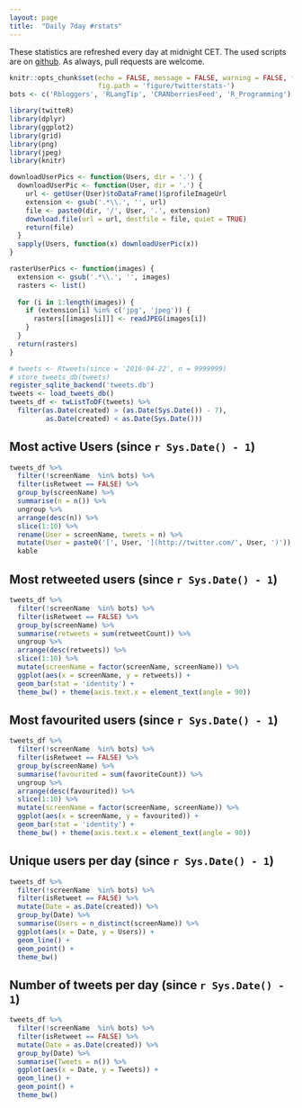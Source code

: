 ```yaml
---
layout: page
title:  "Daily 7day #rstats"
---
```


These statistics are refreshed every day at midnight CET. The used scripts are on [github](https://github.com/calligross/twitteRstats). As always, pull requests are welcome.

```r
knitr::opts_chunk$set(echo = FALSE, message = FALSE, warning = FALSE, fig.width = 10, 
                      fig.path = 'figure/twitterstats-')
bots <- c('Rbloggers', 'RLangTip', 'CRANberriesFeed', 'R_Programming')
```

```r
library(twitteR)
library(dplyr)
library(ggplot2)
library(grid)
library(png)
library(jpeg)
library(knitr)
```


```r
downloadUserPics <- function(Users, dir = '.') {
  downloadUserPic <- function(User, dir = '.') {
    url <- getUser(User)$toDataFrame()$profileImageUrl
    extension <- gsub('.*\\.', '', url)
    file <- paste0(dir, '/', User, '.', extension)
    download.file(url = url, destfile = file, quiet = TRUE)
    return(file)
  }
  sapply(Users, function(x) downloadUserPic(x))
}

rasterUserPics <- function(images) {
  extension <- gsub('.*\\.', '', images)
  rasters <- list()
  
  for (i in 1:length(images)) {
    if (extension[i] %in% c('jpg', 'jpeg')) {
      rasters[[images[i]]] <- readJPEG(images[i])
    }
  }
  return(rasters)
}

```

```r
# tweets <- Rtweets(since = '2016-04-22', n = 9999999)
# store_tweets_db(tweets)
register_sqlite_backend('tweets.db')
tweets <- load_tweets_db()
tweets_df <- twListToDF(tweets) %>% 
  filter(as.Date(created) > (as.Date(Sys.Date()) - 7),
         as.Date(created) < as.Date(Sys.Date()))
```

## Most active Users (since `r Sys.Date() - 1`)

```r
tweets_df %>%
  filter(!screenName  %in% bots) %>%
  filter(isRetweet == FALSE) %>%
  group_by(screenName) %>%
  summarise(n = n()) %>%
  ungroup %>%
  arrange(desc(n)) %>%
  slice(1:10) %>%
  rename(User = screenName, tweets = n) %>%
  mutate(User = paste0('[', User, '](http://twitter.com/', User, ')')) %>%
  kable

```

## Most retweeted users (since `r Sys.Date() - 1`)

```r
tweets_df %>%
  filter(!screenName  %in% bots) %>%
  filter(isRetweet == FALSE) %>%
  group_by(screenName) %>%
  summarise(retweets = sum(retweetCount)) %>%
  ungroup %>%
  arrange(desc(retweets)) %>%
  slice(1:10) %>%
  mutate(screenName = factor(screenName, screenName)) %>%
  ggplot(aes(x = screenName, y = retweets)) +
  geom_bar(stat = 'identity') +
  theme_bw() + theme(axis.text.x = element_text(angle = 90))

```

## Most favourited users (since `r Sys.Date() - 1`)

```r
tweets_df %>%
  filter(!screenName  %in% bots) %>%
  filter(isRetweet == FALSE) %>%
  group_by(screenName) %>%
  summarise(favourited = sum(favoriteCount)) %>%
  ungroup %>%
  arrange(desc(favourited)) %>%
  slice(1:10) %>%
  mutate(screenName = factor(screenName, screenName)) %>%
  ggplot(aes(x = screenName, y = favourited)) +
  geom_bar(stat = 'identity') +
  theme_bw() + theme(axis.text.x = element_text(angle = 90))

```

## Unique users per day (since `r Sys.Date() - 1`)

```r
tweets_df %>%
  filter(!screenName  %in% bots) %>%
  filter(isRetweet == FALSE) %>%
  mutate(Date = as.Date(created)) %>%
  group_by(Date) %>%
  summarise(Users = n_distinct(screenName)) %>%
  ggplot(aes(x = Date, y = Users)) +
  geom_line() +
  geom_point() +
  theme_bw()

```

## Number of tweets per day (since `r Sys.Date() - 1`)

```r
tweets_df %>%
  filter(!screenName  %in% bots) %>%
  filter(isRetweet == FALSE) %>%
  mutate(Date = as.Date(created)) %>%
  group_by(Date) %>%
  summarise(Tweets = n()) %>%
  ggplot(aes(x = Date, y = Tweets)) +
  geom_line() +
  geom_point() +
  theme_bw()
```

